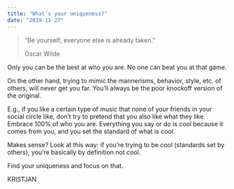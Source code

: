 ```yaml
---
title: "What’s your uniqueness?"
date: "2019-11-27"
---
```


> “Be yourself; everyone else is already taken.”
> 
> Oscar Wilde

Only you can be the best at who you are. No one can beat you at that game.

On the other hand, trying to mimic the mannerisms, behavior, style, etc. of others, will never get you far. You’ll always be the poor knockoff version of the original.

E.g., if you like a certain type of music that none of your friends in your social circle like, don’t try to pretend that you also like what they like. Embrace 100% of who you are. Everything you say or do is cool because it comes from you, and you set the standard of what is cool.

Makes sense? Look at this way: if you’re trying to be cool (standards set by others), you’re basically by definition not cool.

Find your uniqueness and focus on that.

KRISTJAN
